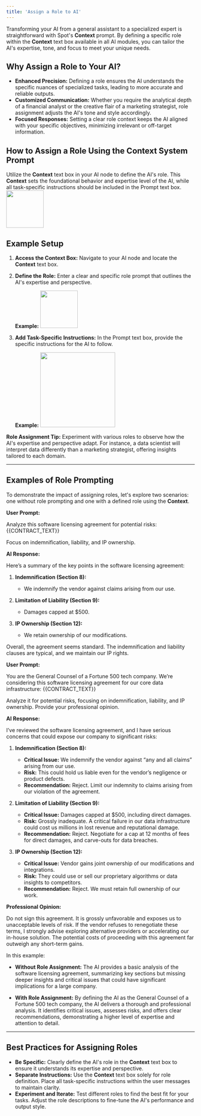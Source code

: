 ```yaml
---
title: 'Assign a Role to AI'
---
```


Transforming your AI from a general assistant to a specialized expert is straightforward with Spot's **Context** prompt. By defining a specific role within the **Context** text box available in all AI modules, you can tailor the AI's expertise, tone, and focus to meet your unique needs.

## Why Assign a Role to Your AI?

- **Enhanced Precision:** Defining a role ensures the AI understands the specific nuances of specialized tasks, leading to more accurate and reliable outputs.
- **Customized Communication:** Whether you require the analytical depth of a financial analyst or the creative flair of a marketing strategist, role assignment adjusts the AI's tone and style accordingly.
- **Focused Responses:** Setting a clear role context keeps the AI aligned with your specific objectives, minimizing irrelevant or off-target information.

## How to Assign a Role Using the Context System Prompt

Utilize the **Context** text box in your AI node to define the AI's role. This **Context** sets the foundational behavior and expertise level of the AI, while all task-specific instructions should be included in the Prompt text box.
<img height="100" src="/example1.png"/>

## Example Setup

1. **Access the Context Box:** Navigate to your AI node and locate the **Context** text box.
2. **Define the Role:** Enter a clear and specific role prompt that outlines the AI's expertise and perspective.

    **Example:**
    <img height="100" src="/Example2.png"/>

3. **Add Task-Specific Instructions:** In the Prompt text box, provide the specific instructions for the AI to follow.

    **Example:**
   <img height="200" src="/example3.png"/>

<Info>**Role Assignment Tip:** Experiment with various roles to observe how the AI's expertise and perspective adapt. For instance, a data scientist will interpret data differently than a marketing strategist, offering insights tailored to each domain.</Info> 

---

## Examples of Role Prompting

To demonstrate the impact of assigning roles, let's explore two scenarios: one without role prompting and one with a defined role using the **Context**.

<AccordionGroup>
  <Accordion title="Legal Contract Review Without Role Assignment">

**User Prompt:**

Analyze this software licensing agreement for potential risks:
<contract>
{{CONTRACT_TEXT}}
</contract>

Focus on indemnification, liability, and IP ownership.

**AI Response:**

Here’s a summary of the key points in the software licensing agreement:

1. **Indemnification (Section 8):**
   - We indemnify the vendor against claims arising from our use.

2. **Limitation of Liability (Section 9):**
   - Damages capped at $500.

3. **IP Ownership (Section 12):**
   - We retain ownership of our modifications.

Overall, the agreement seems standard. The indemnification and liability clauses are typical, and we maintain our IP rights.

  </Accordion>

  <Accordion title="Legal Contract Review With Role Assignment">

**User Prompt:**

You are the General Counsel of a Fortune 500 tech company. We’re considering this software licensing agreement for our core data infrastructure:
<contract>
{{CONTRACT_TEXT}}
</contract>

Analyze it for potential risks, focusing on indemnification, liability, and IP ownership. Provide your professional opinion.

**AI Response:**

I’ve reviewed the software licensing agreement, and I have serious concerns that could expose our company to significant risks:

1. **Indemnification (Section 8):**
   - **Critical Issue:** We indemnify the vendor against “any and all claims” arising from our use.
   - **Risk:** This could hold us liable even for the vendor’s negligence or product defects.
   - **Recommendation:** Reject. Limit our indemnity to claims arising from our violation of the agreement.

2. **Limitation of Liability (Section 9):**
   - **Critical Issue:** Damages capped at $500, including direct damages.
   - **Risk:** Grossly inadequate. A critical failure in our data infrastructure could cost us millions in lost revenue and reputational damage.
   - **Recommendation:** Reject. Negotiate for a cap at 12 months of fees for direct damages, and carve-outs for data breaches.

3. **IP Ownership (Section 12):**
   - **Critical Issue:** Vendor gains joint ownership of our modifications and integrations.
   - **Risk:** They could use or sell our proprietary algorithms or data insights to competitors.
   - **Recommendation:** Reject. We must retain full ownership of our work.

**Professional Opinion:**

Do not sign this agreement. It is grossly unfavorable and exposes us to unacceptable levels of risk. If the vendor refuses to renegotiate these terms, I strongly advise exploring alternative providers or accelerating our in-house solution. The potential costs of proceeding with this agreement far outweigh any short-term gains.

  </Accordion>
</AccordionGroup>

In this example:

- **Without Role Assignment:** The AI provides a basic analysis of the software licensing agreement, summarizing key sections but missing deeper insights and critical issues that could have significant implications for a large company.

- **With Role Assignment:** By defining the AI as the General Counsel of a Fortune 500 tech company, the AI delivers a thorough and professional analysis. It identifies critical issues, assesses risks, and offers clear recommendations, demonstrating a higher level of expertise and attention to detail.

---

## Best Practices for Assigning Roles

- **Be Specific:** Clearly define the AI's role in the **Context** text box to ensure it understands its expertise and perspective.
- **Separate Instructions:** Use the **Context** text box solely for role definition. Place all task-specific instructions within the user messages to maintain clarity.
- **Experiment and Iterate:** Test different roles to find the best fit for your tasks. Adjust the role descriptions to fine-tune the AI's performance and output style.
